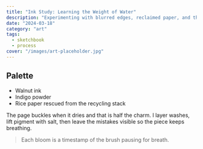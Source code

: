 ```yaml
---
title: "Ink Study: Learning the Weight of Water"
description: "Experimenting with blurred edges, reclaimed paper, and the rhythm of washes."
date: "2024-03-18"
category: "art"
tags:
  - sketchbook
  - process
cover: "/images/art-placeholder.jpg"
---
```


## Palette

- Walnut ink
- Indigo powder
- Rice paper rescued from the recycling stack

The page buckles when it dries and that is half the charm. I layer washes, lift pigment with salt, then leave the mistakes visible so the piece keeps breathing.

> Each bloom is a timestamp of the brush pausing for breath.
